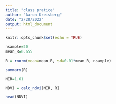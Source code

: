 ```yaml
---
title: "class pratice"
author: "Aaron Kreisberg"
date: "2/28/2022"
output: html_document
---
```


```r
knitr::opts_chunk$set(echo = TRUE)


```



```r
nsample=20
mean_R=0.655

R = rnorm(mean=mean_R, sd=0.01*mean_R, nsample)

summary(R)
```

```r
NIR=1.61
```

```r
NDVI = calc_ndvi(NIR, R)

head(NDVI)
```

